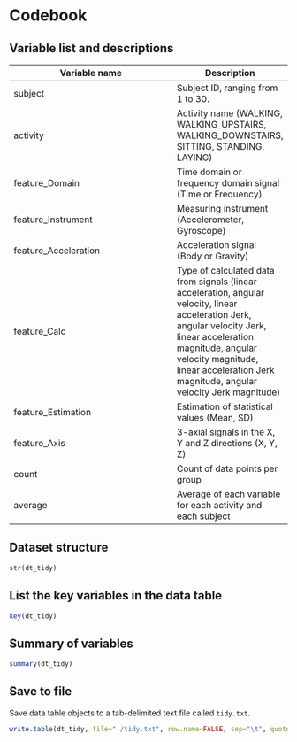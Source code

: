 Codebook
========

Variable list and descriptions
------------------------------

Variable name        | Description
---------------------|------------
subject              | Subject ID, ranging from 1 to 30.
activity             | Activity name (WALKING, WALKING_UPSTAIRS, WALKING_DOWNSTAIRS, SITTING, STANDING, LAYING)
feature_Domain       | Time domain or frequency domain signal (Time or Frequency)
feature_Instrument   | Measuring instrument (Accelerometer, Gyroscope)
feature_Acceleration | Acceleration signal (Body or Gravity)
feature_Calc         | Type of calculated data from signals (linear acceleration, angular velocity, linear acceleration Jerk, angular velocity Jerk, linear acceleration magnitude, angular velocity magnitude, linear acceleration Jerk magnitude, angular velocity Jerk magnitude)
feature_Estimation   | Estimation of statistical values (Mean, SD)
feature_Axis         | 3-axial signals in the X, Y and Z directions (X, Y, Z)
count                | Count of data points per group
average              | Average of each variable for each activity and each subject

Dataset structure
-----------------

```r
str(dt_tidy)
```

List the key variables in the data table
----------------------------------------

```r
key(dt_tidy)
```

Summary of variables
--------------------

```r
summary(dt_tidy)
```

Save to file
------------

Save data table objects to a tab-delimited text file called `tidy.txt`.

```r
write.table(dt_tidy, file="./tidy.txt", row.name=FALSE, sep="\t", quote=FALSE)
```
